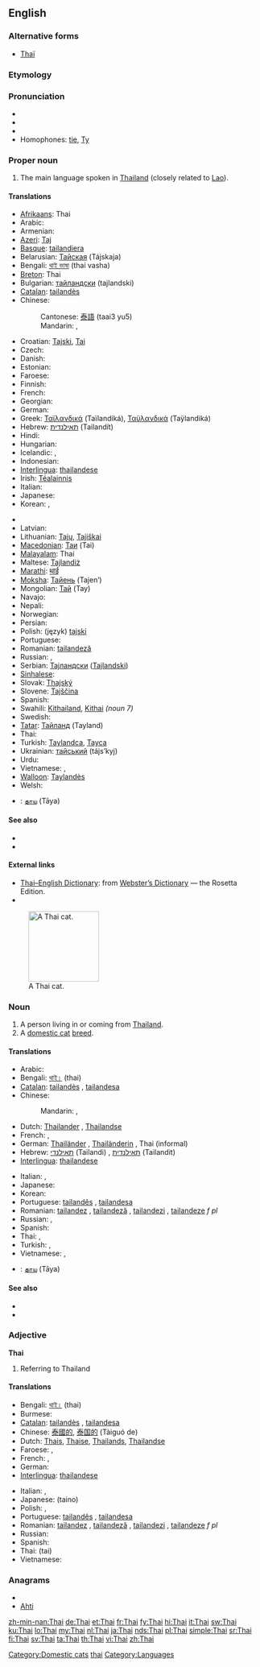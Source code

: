 {{interwiktionary|code=th}}
{{also|thai|thaï|Thaï}}
==English==
{{wikipedia}}

===Alternative forms===
* {{sense|cat}} [[Thaï]]

===Etymology===
{{etyl|th}} {{term|ไทย|lang=th|tr=thai}}

===Pronunciation===
* {{IPA|/taɪ/}}
* {{audio|en-us-Thai.ogg|Audio (US)}}
* {{rhymes|aɪ}}
* Homophones: [[tie]], [[Ty]]

===Proper noun===
{{en-proper noun}}

# The main language spoken in [[Thailand]] (closely related to [[Lao]]).

====Translations====
{{trans-top|language}}
* [[Afrikaans]]: Thai
* Arabic: {{t-|ar|تايلاندي|tr=tailándi}}
* Armenian: {{t-|hy|թաի|tr=t’ai}}
* [[Azeri]]: [[Тај]]
* [[Basque]]: [[tailandiera]]
* Belarusian: [[Тайская]] (Tájskaja) {{f}}
* Bengali: [[থাই ভাষা]] (thai vasha)
* [[Breton]]: Thai
* Bulgarian: [[тайландски]] (tajlandski)
* [[Catalan]]: [[tailandès]] {{m}}
* Chinese:
*: Cantonese: [[泰語]] (taai3 yu5)
*: Mandarin: {{t|cmn|泰語|sc=Hani}},  {{t|cmn|泰语|tr=Tài-yǔ|sc=Hani}}
* Croatian: [[Tajski]], [[Tai]]
* Czech: {{t-|cs|thajština|f}}
* Danish: {{t|da|Thailandsk}}
* Estonian: {{t-|et|Tai}}
* Faroese: {{t-|fo|tai|xs=Faroese}}
* Finnish: {{t+|fi|thai}}
* French: {{t+|fr|thaï|m}}
* Georgian: {{t-|ka|ტაიური|tr=taiuri|sc=Geor|xs=Georgian}}
* German: {{t+|de|Thailändisch|n}}
* Greek: [[Ταϊλανδικά]] (Taïlandiká), [[Ταϋλανδικά]] (Taÿlandiká) {{n|p}}
* Hebrew: [[תאילנדית]] (Tailandít) {{f}}
* Hindi: {{t+|hi|थाई|tr=thā'ī|xs=Hindi}}
* Hungarian: {{t-|hu|Thai}}
* Icelandic: {{t|is|Tai-má}}, {{t|is|Tælenska}}
* Indonesian: {{t-|id|Thai|xs=Indonesian}}
* [[Interlingua]]: [[thailandese]]
* Irish: [[Téalainnis]]
* Italian: {{t+|it|tailandese|m}}
* Japanese: {{t+|ja|タイ語|tr=Tai-go}}
* Korean: {{t|ko|타일랜드어|tr=Tailaendeu-eo|sc=Hang}},  {{t|ko|타이어|tr=Tai-eo|sc=Hang}}
{{trans-mid}}
* {{trreq|Latin}}
* Latvian: {{t-|lv|Tai|xs=Latvian}}
* Lithuanian: [[Tajų]], [[Tajiškai]]
* [[Macedonian]]: [[Таи]] (Tai)
* [[Malayalam]]: Thai
* Maltese: [[Tajlandiż]]
* [[Marathi]]: [[थाई]]
* [[Moksha]]: [[Тайень]] (Tajen’)
* Mongolian: [[Тай]] (Tay)
* Navajo: {{tø|nv|Tʼáí bizaad}}
* Nepali: {{t-|ne|थाई|sc=Deva|xs=Nepali}}
* Norwegian: {{t|no|Thailandsk}}
* Persian: {{t|fa|تایلندی|tr=tailandi|xs=Persian}}
* Polish: (język) [[tajski]]
* Portuguese: {{t+|pt|tailandês|m}}
* Romanian: [[tailandeză]] {{f}}
* Russian: {{t|ru|тайский язык|m|tr=tájskij jazýk}}, {{t+|ru|тайский|m|tr=tájskij}}
* Serbian: [[Тајландски]] ([[Tajlandski]])
* [[Sinhalese]]: {{t|si|තායි|sc=Sinh|xs=Sinhalese}}
* Slovak: [[Thajský]]
* Slovene: [[Tajščina]]
* Spanish: {{t+|es|tailandés|m}}
* Swahili: [[Kithailand]], [[Kithai]] ''(noun 7)''
* Swedish: {{t+|sv|thailändska}}
* [[Tatar]]: [[Тайланд]] (Tayland)
* Thai: {{t+|th|ภาษาไทย|tr=paasăa tai}}
* Turkish: [[Taylandca]], [[Tayca]]
* Ukrainian: [[тайський]] (tájs’kyj)
* Urdu: {{t|ur|تهائی|tr=thā'ī|xs=Urdu}}
* Vietnamese: {{t|vi|tiếng Thái Lan|xs=Vietnamese}},  {{t+|vi|tiếng Thái|xs=Vietnamese}}
* [[Walloon]]: [[Taylandès]]
* Welsh: {{t-|cy|Tai|xs=Welsh}}
{{trans-bottom}}
{{checktrans-top}}
* {{ttbc|Tamil}}: [[தாய]] (Tāya)
{{trans-bottom}}

====See also====
* {{langcat}}
* {{langlist}}

====External links====
* [http://www.websters-online-dictionary.org/definition/Thai-english/ Thai–English Dictionary]: from [http://www.websters-online-dictionary.org/ Webster’s Dictionary] — the Rosetta Edition.
* {{ISO 639|link=Ethnologue|1code=th|code=tha}}
[[File:Niobe050905-Siamese Cat.jpeg|thumb|right|140px|A Thai cat.]]

===Noun===
{{en-noun|pl=Thai|pl2=Thais}}

# A person living in or coming from [[Thailand]].
# A [[domestic cat]] [[breed]].

====Translations====
{{trans-top|person}}
* Arabic: {{t-|ar|تايلاندي|tr=tailándi}}
* Bengali: [[থাই।]] (thai)
* [[Catalan]]: [[tailandès]] {{m}}, [[tailandesa]] {{f}}
* Chinese:
*: Mandarin: {{t|cmn|泰國人|sc=Hani}},  {{t|cmn|泰国人|tr=Tàiguó-rén|sc=Hani}}
* Dutch: [[Thailander]] {{m}}, [[Thailandse]] {{f}}
* French: {{t+|fr|Thaïlandais|m}}, {{t+|fr|Thaïlandaise|f}}
* German: [[Thailänder]] {{m}}, [[Thailänderin]] {{f}}, Thai {{m|f}} (informal)
* Hebrew: [[תאילנדי]] (Tailandi) {{m}}, [[תאילנדית]] (Tailandit) {{f}}
* [[Interlingua]]: [[thailandese]]
{{trans-mid}}
* Italian: {{t+|it|tailandese}}, {{t-|it|tailandesi|p}}
* Japanese: {{t-|ja|タイ人|tr=Tai-jin}}
* Korean: {{t|ko|타이 사람|tr=Tai saram|sc=Hang}}
* Portuguese: [[tailandês]] {{m}}, [[tailandesa]] {{f}}
* Romanian: [[tailandez]] {{m}}, [[tailandeză]] {{f}}, [[tailandezi]] {{p}}, [[tailandeze]] ''f pl''
* Russian: {{t|ru|таец|m|tr=tájec}}, {{t|ru|тайка|f|tr=tájka}}
* Spanish: {{t+|es|tailandés|m}}
* Thai: {{t-|th|คนไทย|tr=kon tai}},  {{t-|th|ชาวไทย|tr=chaao tai}}
* Turkish: {{t|tr|Tay}}, {{t|tr|Taylandlı}}
* Vietnamese: {{t|vi|người Thái|xs=Vietnamese}},  {{t|vi|người Thái Lan|xs=Vietnamese}}
{{trans-bottom}}

{{checktrans-top}}
* {{ttbc|Tamil}}: [[தாய]] (Tāya)
{{trans-bottom}}

====See also====
* {{pedia|Thai Cat}}
* {{commonslite|Category:Thaï_cats}}

===Adjective===
'''Thai'''

# Referring to Thailand

====Translations====
{{trans-top|Referring to Thailand}}
* Bengali: [[থাই|থাই।]] (thai)
* Burmese: {{t|my|ထိုင်း|sc=Mymr|xs=Burmese}}
* [[Catalan]]: [[tailandès]] {{m}}, [[tailandesa]] {{f}}
* Chinese: [[泰國的]], [[泰国的]] (Tàiguó de)
* Dutch: [[Thais]], [[Thaise]], [[Thailands]], [[Thailandse]]
* Faroese: {{t|fo|tailendskur}}, {{t|fo|teilendskur}}
* French: {{t+|fr|thaïlandais|m}}, {{t+|fr|thaïlandaise|f}}
* German: {{t+|de|thailändisch}}
* [[Interlingua]]: [[thailandese]]
{{trans-mid}}
* Italian: {{t+|it|tailandese}}, {{t-|it|tailandesi|p}}
* Japanese: {{Jpan|[[タイの]]}} (taino)
* Polish: {{t+|pl|tajlandzki|m}}, {{t-|pl|tajski|m}}
* Portuguese: [[tailandês]] {{m}}, [[tailandesa]] {{f}}
* Romanian: [[tailandez]] {{m}}, [[tailandeză]] {{f}}, [[tailandezi]] {{p}}, [[tailandeze]] ''f pl''
* Russian: {{t+|ru|тайский|m|tr=tájskij}}
* Spanish: {{t+|es|tailandés|m}}
* Thai: {{Thai|[[ไทย]]}} (tai)
* Vietnamese: {{t-|vi|Thái|xs=Vietnamese}}
{{trans-bottom}}

===Anagrams===
* {{alphagram|ahit}}
* [[Ahti#English|Ahti]]

[[Category:Domestic cats]]
[[Category:English homophones|thai]]
[[Category:Languages]]

[[zh-min-nan:Thai]]
[[de:Thai]]
[[et:Thai]]
[[fr:Thai]]
[[fy:Thai]]
[[hi:Thai]]
[[it:Thai]]
[[sw:Thai]]
[[ku:Thai]]
[[lo:Thai]]
[[my:Thai]]
[[nl:Thai]]
[[ja:Thai]]
[[nds:Thai]]
[[pl:Thai]]
[[simple:Thai]]
[[sr:Thai]]
[[fi:Thai]]
[[sv:Thai]]
[[ta:Thai]]
[[th:Thai]]
[[vi:Thai]]
[[zh:Thai]]